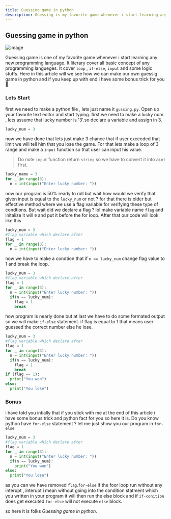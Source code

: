 ```yaml
---
title: Guessing game in python
description: Guessing is my favorite game whenever i start learning any new programming language
---
```


## Guessing game in python

![image](https://www.freecodecamp.org/news/content/images/2021/08/chris-ried-ieic5Tq8YMk-unsplash.jpg)
<ReadInfo time="10" updatetime="2 Feb 2022"/>


Guessing game is one of my favorite game whenever i start learning any new programming language. It literary cover all basic concept of
any programming langueges. It cover `loop` , `if-else`, `input` and some logic stuffs. Here in this article will we see how we can make our own guessig game in python and if you keep up with end i have some bonus trick for you 🤠.

### Lets Start

first we need to make a python file , lets just name it `gussing.py`. Open up your favorite text editor and start typing. first we need to make a lucky num , lets assume that lucky number is '3'.so declare a variable and assign in 3.

```python
lucky_num = 3
```

now we have done that lets just make 3 chance that if user exceeded that limit we will tell him that you lose the game. For that lets make a loop of 3 range and make a `input` function so that user can input his value.

> Do note `input` function return `string` so we have to convert it into a`int` first.

```python
lucky_name = 3
for _ in range(3):
  n = int(input("Enter lucky number: "))
```

now our program is 50% ready to roll but wait how would we verify that given input is equal to the `lucky_num` or not ?
for that there is older but effective method where we use a flag variable for verifying these type of condtions. But wait did we declare a flag ? lol make variable name `flag` and initalize it will `0` and put it before the for loop. After that our code will look like this

```python
lucky_num = 3
#flag variable which declare after
flag = 1
for _ in range(3):
  n = int(input("Enter lucky number: "))

```

now we have to make a condtion that if `n == lucky_num` change flag value to 1 and break the loop.

```python
lucky_num = 3
#flag variable which declare after
flag = 1
for _ in range(3):
  n = int(input("Enter lucky number: "))
  if(n == lucky_num):
    flag = 1
    break
```

how program is nearly done but at last we have to do some formated output so we will make `if-else` statement. if flag is equal to 1 that means user guessed the correct number else he lose.

```python
lucky_num = 3
#flag variable which declare after
flag = 1
for _ in range(3):
  n = int(input("Enter lucky number: "))
  if(n == lucky_num):
    flag = 1
    break
if (flag == 1):
  print("You won")
else:
  print("You lose")
```

### Bonus

i have told you intially that if you stick with me at the end of this article i have some bonus trick and python fact for you so here it is. Do you know python have `for-else` statement ?
let me just show you our program in `for-else`

```python
lucky_num = 3
#flag variable which declare after
flag = 1
for _ in range(3):
  n = int(input("Enter lucky number: "))
  if(n == lucky_num):
    print("You won")
else:
  print("You lose")
```

as you can we have removed `flag`.`for-else` if the foor loop run without any interupt , interupt i mean without going into the condition statment which you written in your program it will then run the else block and if `if-conition` does get executed `for-else` will not execute `else` block.

so here it is folks <i>Guessing game in python</i>.
